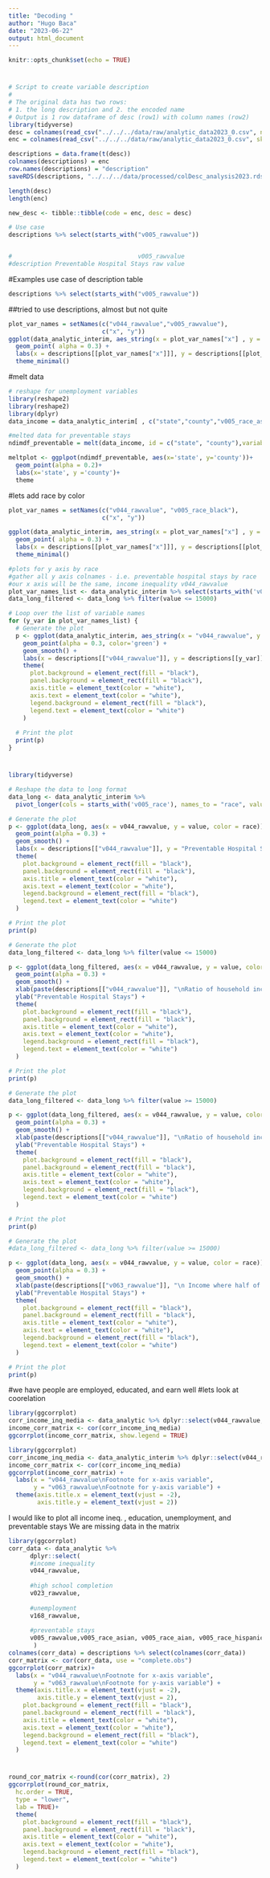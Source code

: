 ```yaml
---
title: "Decoding "
author: "Hugo Baca"
date: "2023-06-22"
output: html_document
---
```


```r
knitr::opts_chunk$set(echo = TRUE)
```
#
```r
# Script to create variable description
#
# The original data has two rows:
# 1. the long description and 2. the encoded name
# Output is 1 row dataframe of desc (row1) with column names (row2)
library(tidyverse)
desc = colnames(read_csv("../../../data/raw/analytic_data2023_0.csv", n_max=1))
enc = colnames(read_csv("../../../data/raw/analytic_data2023_0.csv", skip=1, n_max=1))

descriptions = data.frame(t(desc))
colnames(descriptions) = enc
row.names(descriptions) = "description"
saveRDS(descriptions, "../../../data/processed/colDesc_analysis2023.rds")

length(desc)
length(enc)

new_desc <- tibble::tibble(code = enc, desc = desc)

# Use case
descriptions %>% select(starts_with("v005_rawvalue"))


#                                   v005_rawvalue
#description Preventable Hospital Stays raw value
```
#Examples use case of description table
```r
descriptions %>% select(starts_with("v005_rawvalue"))
```


##tried to use descriptions, almost but not quite 
```r
plot_var_names = setNames(c("v044_rawvalue","v005_rawvalue"),
                          c("x", "y"))
ggplot(data_analytic_interim, aes_string(x = plot_var_names["x"] , y = plot_var_names["y"])) +
  geom_point( alpha = 0.3) +
  labs(x = descriptions[[plot_var_names["x"]]], y = descriptions[[plot_var_names["y"]]]) +
  theme_minimal()
```
#melt data 
```r
# reshape for unemployment variables 
library(reshape2)
library(reshape2)
library(dplyr)
data_income = data_analytic_interim[ , c("state","county","v005_race_asian","v005_race_black","v005_race_hispanic", "v005_race_white")]

#melted data for preventable stays
ndimdf_preventable = melt(data_income, id = c("state", "county"),variable.name='race') #this melts the county and state instead of the others

meltplot <- ggplpot(ndimdf_preventable, aes(x='state', y='county'))+
  geom_point(alpha = 0.2)+
  labs(x='state', y ='county')+
  theme

```
#lets add race by color 
```r
plot_var_names = setNames(c("v044_rawvalue", "v005_race_black"),
                          c("x", "y"))

ggplot(data_analytic_interim, aes_string(x = plot_var_names["x"] , y = plot_var_names["y"])) +
  geom_point( alpha = 0.3) +
  labs(x = descriptions[[plot_var_names["x"]]], y = descriptions[[plot_var_names["y"]]]) +
  theme_minimal()
```
```r
#plots for y axis by race
#gather all y axis colnames - i.e. preventable hospital stays by race 
#our x axis will be the same, income inequality v044_rawvalue
plot_var_names_list <- data_analytic_interim %>% select(starts_with('v005_race')) %>% colnames
data_long_filtered <- data_long %>% filter(value <= 15000)

# Loop over the list of variable names
for (y_var in plot_var_names_list) {
  # Generate the plot
  p <- ggplot(data_analytic_interim, aes_string(x = "v044_rawvalue", y = y_var))+
    geom_point(alpha = 0.3, color='green') +
    geom_smooth() +
    labs(x = descriptions[["v044_rawvalue"]], y = descriptions[[y_var]]) +
    theme(
      plot.background = element_rect(fill = "black"),
      panel.background = element_rect(fill = "black"),
      axis.title = element_text(color = "white"),
      axis.text = element_text(color = "white"),
      legend.background = element_rect(fill = "black"),
      legend.text = element_text(color = "white")
    )
  
  # Print the plot
  print(p)
}

```


#
```r
library(tidyverse)

# Reshape the data to long format
data_long <- data_analytic_interim %>%
  pivot_longer(cols = starts_with('v005_race'), names_to = "race", values_to = "value")

# Generate the plot
p <- ggplot(data_long, aes(x = v044_rawvalue, y = value, color = race)) +
  geom_point(alpha = 0.3) +
  geom_smooth() +
  labs(x = descriptions[["v044_rawvalue"]], y = "Preventable Hospital Stays") +
  theme(
    plot.background = element_rect(fill = "black"),
    panel.background = element_rect(fill = "black"),
    axis.title = element_text(color = "white"),
    axis.text = element_text(color = "white"),
    legend.background = element_rect(fill = "black"),
    legend.text = element_text(color = "white")
  )

# Print the plot
print(p)

```

```r
# Generate the plot
data_long_filtered <- data_long %>% filter(value <= 15000)

p <- ggplot(data_long_filtered, aes(x = v044_rawvalue, y = value, color = race)) +
  geom_point(alpha = 0.3) +
  geom_smooth() +
  xlab(paste(descriptions[["v044_rawvalue"]], "\nRatio of household income at the 80th percentile to income at the 20th percentile.")) +
  ylab("Preventable Hospital Stays") +
  theme(
    plot.background = element_rect(fill = "black"),
    panel.background = element_rect(fill = "black"),
    axis.title = element_text(color = "white"),
    axis.text = element_text(color = "white"),
    legend.background = element_rect(fill = "black"),
    legend.text = element_text(color = "white")
  )

# Print the plot
print(p)

```

```r
# Generate the plot
data_long_filtered <- data_long %>% filter(value >= 15000)

p <- ggplot(data_long_filtered, aes(x = v044_rawvalue, y = value, color = race)) +
  geom_point(alpha = 0.3) +
  geom_smooth() +
  xlab(paste(descriptions[["v044_rawvalue"]], "\nRatio of household income at the 80th percentile to income at the 20th percentile.")) +
  ylab("Preventable Hospital Stays") +
  theme(
    plot.background = element_rect(fill = "black"),
    panel.background = element_rect(fill = "black"),
    axis.title = element_text(color = "white"),
    axis.text = element_text(color = "white"),
    legend.background = element_rect(fill = "black"),
    legend.text = element_text(color = "white")
  )

# Print the plot
print(p)

```

```r
# Generate the plot
#data_long_filtered <- data_long %>% filter(value >= 15000)

p <- ggplot(data_long, aes(x = v044_rawvalue, y = value, color = race)) +
  geom_point(alpha = 0.3) +
  geom_smooth() +
  xlab(paste(descriptions[["v063_rawvalue"]], "\n Income where half of households in a county earn more and half of households earn less.")) +
  ylab("Preventable Hospital Stays") +
  theme(
    plot.background = element_rect(fill = "black"),
    panel.background = element_rect(fill = "black"),
    axis.title = element_text(color = "white"),
    axis.text = element_text(color = "white"),
    legend.background = element_rect(fill = "black"),
    legend.text = element_text(color = "white")
  )

# Print the plot
print(p)

```


#we have people are employed, educated, and earn well 
#lets look at coorelation 
```r
library(ggcorrplot)
corr_income_inq_media <- data_analytic %>% dplyr::select(v044_rawvalue,v063_rawvalue, v168_rawvalue ) 
income_corr_matrix <- cor(corr_income_inq_media)
ggcorrplot(income_corr_matrix, show.legend = TRUE)
```


```r
library(ggcorrplot)
corr_income_inq_media <- data_analytic_interim %>% dplyr::select(v044_rawvalue,v063_rawvalue ) 
income_corr_matrix <- cor(corr_income_inq_media)
ggcorrplot(income_corr_matrix) +
  labs(x = "v044_rawvalue\nFootnote for x-axis variable",
       y = "v063_rawvalue\nFootnote for y-axis variable") +
  theme(axis.title.x = element_text(vjust = -2),
        axis.title.y = element_text(vjust = 2))
```



I would like to plot all income ineq. , education,  unemployment, and preventable stays
We are missing data in the matrix
```r
library(ggcorrplot)
corr_data <- data_analytic %>% 
      dplyr::select(
      #income inequality  
      v044_rawvalue,
      
      #high school completion
      v023_rawvalue, 
      
      #unemployment
      v168_rawvalue,
      
      #preventable stays
      v005_rawvalue,v005_race_asian, v005_race_aian, v005_race_hispanic, v005_race_white, v005_race_black,
       ) 
colnames(corr_data) = descriptions %>% select(colnames(corr_data))
corr_matrix <- cor(corr_data, use = "complete.obs")
ggcorrplot(corr_matrix)+
  labs(x = "v044_rawvalue\nFootnote for x-axis variable",
       y = "v063_rawvalue\nFootnote for y-axis variable") +
  theme(axis.title.x = element_text(vjust = -2),
        axis.title.y = element_text(vjust = 2),
    plot.background = element_rect(fill = "black"),
    panel.background = element_rect(fill = "black"),
    axis.title = element_text(color = "white"),
    axis.text = element_text(color = "white"),
    legend.background = element_rect(fill = "black"),
    legend.text = element_text(color = "white")
  )
```
#
```r
round_cor_matrix <-round(cor(corr_matrix), 2)
ggcorrplot(round_cor_matrix,
  hc.order = TRUE,
  type = "lower",
  lab = TRUE)+
  theme(
    plot.background = element_rect(fill = "black"),
    panel.background = element_rect(fill = "black"),
    axis.title = element_text(color = "white"),
    axis.text = element_text(color = "white"),
    legend.background = element_rect(fill = "black"),
    legend.text = element_text(color = "white")
  )
```
#


